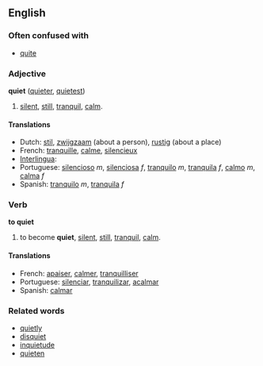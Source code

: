 == English ==
===Often confused with===
*[[quite]]

=== Adjective ===
'''quiet''' ([[quieter]], [[quietest]])

# [[silent]], [[still]], [[tranquil]], [[calm]].

==== Translations ====
*Dutch: [[stil]], [[zwijgzaam]] (about a person), [[rustig]] (about a place)
*French: [[tranquille]], [[calme]], [[silencieux]]
*[[Interlingua]]:
*Portuguese: [[silencioso]] ''m'', [[silenciosa]] ''f'', [[tranquilo]] ''m'', [[tranquila]] ''f'', [[calmo]] ''m'', [[calma]] ''f''
*Spanish: [[tranquilo]] ''m'', [[tranquila]] ''f''

=== Verb ===
'''to quiet'''

# to become '''quiet''', [[silent]], [[still]], [[tranquil]], [[calm]].

==== Translations ====
*French: [[apaiser]], [[calmer]], [[tranquilliser]]
*Portuguese: [[silenciar]], [[tranquilizar]], [[acalmar]]
*Spanish: [[calmar]]

=== Related words ===
*[[quietly]]
*[[disquiet]]
*[[inquietude]]
*[[quieten]]